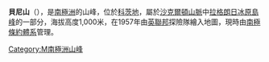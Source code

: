 {{expand|time=2013-12-31T11:01:11+00:00}}
{{unreferenced|time=2013-12-31T11:01:11+00:00}}
{{coord|80|16|S|27|45|W|display=title}}

'''貝尼山'''（{{lang-en|Mount Beney}}），是[[南極洲|南極洲]]的山峰，位於[[科茨地|科茨地]]，屬於[[沙克爾頓山脈|沙克爾頓山脈]]中[[拉格朗日冰原島峰|拉格朗日冰原島峰]]的一部分，海拔高度1,000米，在1957年由[[英聯邦|英聯邦]]探險隊繪入地圖，現時由[[南極條約體系|南極條約體系]]管理。

{{DEFAULTSORT:Mount Beney}}
[[Category:M南極洲山峰|Category:M南極洲山峰]]


{{CoatsLand-geo-stub}}